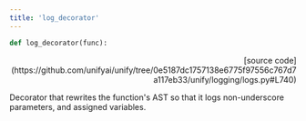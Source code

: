 ```yaml
---
title: 'log_decorator'
---
```


```python
def log_decorator(func):
```

<p align="right">[source code](https://github.com/unifyai/unify/tree/0e5187dc1757138e6775f97556c767d7a117eb33/unify/logging/logs.py#L740)</p>

Decorator that rewrites the function's AST so that it logs non-underscore
parameters, and assigned variables.
